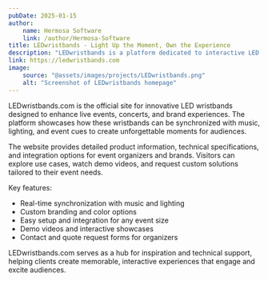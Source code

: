 ```yaml
---
pubDate: 2025-01-15
author:
    name: Hermosa Software
    link: /author/Hermosa-Software
title: LEDwristbands - Light Up the Moment, Own the Experience
description: "LEDwristbands is a platform dedicated to interactive LED wristbands for live events, concerts, and brand activations."
link: https://ledwristbands.com
image:
    source: "@assets/images/projects/LEDwristbands.png"
    alt: "Screenshot of LEDwristbands homepage"
---
```




LEDwristbands.com is the official site for innovative LED wristbands designed to enhance live events, concerts, and brand experiences. The platform showcases how these wristbands can be synchronized with music, lighting, and event cues to create unforgettable moments for audiences.

The website provides detailed product information, technical specifications, and integration options for event organizers and brands. Visitors can explore use cases, watch demo videos, and request custom solutions tailored to their event needs.

Key features:
- Real-time synchronization with music and lighting
- Custom branding and color options
- Easy setup and integration for any event size
- Demo videos and interactive showcases
- Contact and quote request forms for organizers

LEDwristbands.com serves as a hub for inspiration and technical support, helping clients create memorable, interactive experiences that engage and excite audiences.
